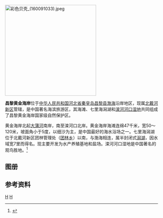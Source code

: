 {{coord|39|38|10|N|119|18|33|E|display=title|scale:500000_type:waterbody_region:CN}}
[[File:彩色贝壳_(160091033).jpeg|300px]]
{{Location map
 |China Hebei
 |mark=<!--dot-->Blue pog.svg
 |lat_deg=39|lat_min=38|lat_sec =10
 |lon_deg=119|lon_min=18|lon_sec =33
 |caption=昌黎黄金海岸在河北的位置。
 |position=right
 |width=200
 |float=right
}}

'''昌黎黄金海岸'''位于[[中华人民共和国|中华人民共和国]][[河北省|河北省]][[秦皇岛|秦皇岛]][[昌黎县|昌黎县]][[渤海|渤海]]沿岸地区，现属[[北戴河新区|北戴河新区]]管辖，是中国著名海滨旅游区，其海滩、七里海潟湖和[[滦河河口湿地|滦河河口湿地]]共同组成了昌黎黄金海岸国家级自然保护区。

黄金海岸北起[[大蒲河|大蒲河]]南岸，南至滦河口北岸。黄金海岸海滩连绵47千米，宽50～120米，坡面角小于5度，以细沙为主，是中国最好的海水浴场之一。七里海潟湖位于北戴河新区团林管理处（[[团林乡|团林乡]]）以南，与渤海相连，属半封闭式[[潟湖|潟湖]]，因水域宽7里而得名。现主要开发为水产养殖基地和盐场。滦河河口湿地是中国著名的观鸟胜地。<ref name="中国河湖大典">{{cite book zh |author=《[[中国河湖大典|中国河湖大典]]》编纂委员会 |title=《中国河湖大典·海河卷》 |format=M |edition=1 |location=北京 |publisher=中国水利水电出版社 |date=2013年1月 |pages=253页 |id= ISBN 978-7-5170-0563-6}}</ref>

== 图册 ==
{{Gallery
|width = 300
|height = 
|lines = 1
|File:黄金海岸（昌黎）.jpg|沙滩与游人
}}
==参考资料==
{{reflist}}
[[Category:中国国家级自然保护区|H]]
[[Category:秦皇岛地理|H]]